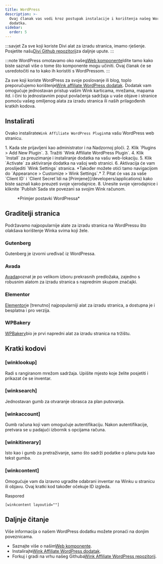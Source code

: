 ```yaml
---
title: WordPress
description: >-
  Ovaj članak vas vodi kroz postupak instalacije i korištenja našeg WordPress
  dodatka.
sidebar:
  order: 5
---
```


:::savjet
Za sve koji koriste Divi alat za izradu stranica, imamo rješenje. Posjetite našu[Divi Github repozitorij](https://github.com/wink-travel/affiliate-wordpress-divi-plugin)za daljnje upute. :::

:::note
WordPress omotavamo oko našeg[Web komponente](/developers/web-components)Idite tamo kako biste saznali više o tome što komponente mogu učiniti. Ovaj članak će se usredotočiti na to kako ih koristiti s WordPressom.
:::

Za sve koji koriste WordPress za svoje poslovanje ili blog, toplo preporučujemo korištenje[Wink affiliate WordPress dodatak](https://wordpress.org/plugins/wink2travel/).
Dodatak vam omogućuje jednostavan pristup vašim Wink karticama, mrežama, mapama itd. i čini to jednostavnim poput povlačenja sadržaja u vaše objave i stranice pomoću vašeg omiljenog alata za izradu stranica ili naših prilagođenih kratkih kodova.

## Instalirati

Ovako instalirate`Wink Affiliate WordPress Plugin`na vašu WordPress web stranicu.

<Steps>
  1. Kada ste prijavljeni kao administrator i na Nadzornoj ploči.
  2. Klik `Plugins > Add New Plugin`.
  3. Tražiti `Wink Affiliate WordPress Plugin`.
  4. Klik `Install` za preuzimanje i instaliranje dodatka na vašu web-lokaciju.
  5. Klik `Activate` za aktiviranje dodatka na vašoj web stranici.
  6. Aktivacija će vam proslijediti `Wink Settings` stranica. *Također možete otići tamo navigacijom do `Appearance > Customize > Wink Settings`.*
  7. Pitat će vas za vaše `Client ID` i `Client Secret`Idi na [Primjene](/developers/applications) kako biste saznali kako preuzeti svoje vjerodajnice.
  8. Unesite svoje vjerodajnice i kliknite `Publish`Sada ste povezani sa svojim Wink računom.
</Steps>


<figure>
  <CloudinaryImage width="350" height="760" resize="scale" quality="best" alt="Postavke dodatka za WordPress za Wink Affiliate" src="academy/wink-wordpress-plugin-settings" errorImage="noimage_opaque_nyrtl0.png" />

  <figcaption>*Primjer postavki WordPressa*</figcaption>
</figure>


##

## Graditelji stranica

Podržavamo najpopularnije alate za izradu stranica na WordPressu što olakšava korištenje Winka svima koji žele.

### Gutenberg

Gutenberg je izvorni uređivač iz WordPressa.

### Avada

[Avada](https://avada.com)poznat je po velikom izboru prekrasnih predložaka, zajedno s robusnim alatom za izradu stranica s naprednim skupom značajki.

### Elementor

[Elementor](https://elementor.com)je \[trenutno] najpopularniji alat za izradu stranica, a dostupna je i besplatna i pro verzija.

### WPBakery

[WPBakery](https://wpbakery.com)bio je prvi napredni alat za izradu stranica na tržištu.

## Kratki kodovi

### \[winklookup]

Radi s rangiranom mrežom sadržaja. Upišite mjesto koje želite posjetiti i prikazat će se inventar.

### \[winksearch]

Jednostavan gumb za otvaranje obrasca za plan putovanja.

### \[winkaccount]

Gumb računa koji vam omogućuje autentifikaciju. Nakon autentifikacije, pretvara se u padajući izbornik s opcijama računa.

### \[winkitinerary]

Isto kao i gumb za pretraživanje, samo što sadrži podatke o planu puta kao tekst gumba.

### \[winkcontent]

Omogućuje vam da izravno ugradite odabrani inventar na Winku u stranicu ili objavu. Ovaj kratki kod također očekuje ID izgleda.

Raspored

```
[winkcontent layoutid=""]
```

## Daljnje čitanje

Više informacija o našem WordPress dodatku možete pronaći na donjim poveznicama.

* Saznajte više o našim[Web komponente](/developers/web-components).
* Instalirajte[Wink Affiliate WordPress dodatak](https://wordpress.org/plugins/wink2travel/).
* Forkuj i gradi na vrhu našeg Githuba[Wink Affiliate WordPress repozitorij](https://github.com/wink-travel/wink-wordpress-plugin).

